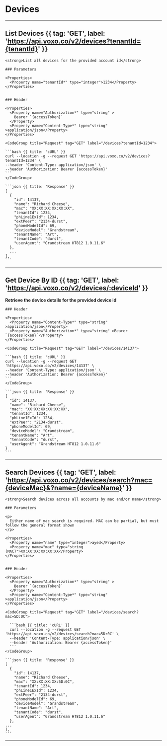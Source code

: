 # Devices

---

## List Devices {{ tag: 'GET', label: 'https://api.voxo.co/v2/devices?tenantId={tenantId}' }}

<Row>
  <Col>

    <strong>List all devices for the provided account id</strong>

    ### Parameters

    <Properties>
      <Property name="tenantId*" type="integer">1234</Property>
    </Properties>


    ### Header

    <Properties>
      <Property name="Authorization*" type="string" >
        Bearer `{accessToken}`
      </Property>
      <Property name="Content-Type*" type="string" >application/json</Property>
    </Properties>

  </Col>
  <Col sticky>

    <CodeGroup title="Request" tag="GET" label="/devices?tenantId=1234">

    ```bash {{ title: 'cURL' }}
    curl --location -g --request GET 'https://api.voxo.co/v2/devices?tenantId=1234' \
    --header 'Content-Type: application/json' \
    --header 'Authorization: Bearer {accessToken}'
    ```
    </CodeGroup>

    ```json {{ title: 'Response' }}
    [
      {
        "id": 14137,
        "name": "Richard Cheese",
        "mac": "XX:XX:XX:XX:XX:XX",
        "tenantId": 1234,
        "phLine1ExId": 1234,
        "extPeer": "2134-durst",
        "phoneModelId": 69,
        "deviceModel": "Grandstream",
        "tenantName": "Art",
        "tenantCode": "durst",
        "userAgent": "Grandstream HT812 1.0.11.6"
      },
      ...
    ],
    ```

  </Col>
</Row>

---

## Get Device By ID {{ tag: 'GET', label: 'https://api.voxo.co/v2/devices/:deviceId' }}

<Row>
  <Col>
    <strong>Retrieve the device details for the provided device id</strong>

    ### Header

    <Properties>
      <Property name="Content-Type*" type="string" >application/json</Property>
      <Property name="Authorization*" type="string" >Bearer `{accessToken}`</Property>
    </Properties>

  </Col>
  <Col sticky>

    <CodeGroup title="Request" tag="GET" label="/devices/14137">

    ```bash {{ title: 'cURL' }}
    curl --location -g --request GET 'https://api.voxo.co/v2/devices/14137' \
    --header 'Content-Type: application/json' \
    --header 'Authorization: Bearer {accessToken}'
    ```
    </CodeGroup>

    ```json {{ title: 'Response' }}
    {
      "id": 14137,
      "name": "Richard Cheese",
      "mac": "XX:XX:XX:XX:XX:XX",
      "tenantId": 1234,
      "phLine1ExId": 1234,
      "extPeer": "2134-durst",
      "phoneModelId": 69,
      "deviceModel": "Grandstream",
      "tenantName": "Art",
      "tenantCode": "durst",
      "userAgent": "Grandstream HT812 1.0.11.6"
    }
    ```

  </Col>
</Row>

---

## Search Devices {{ tag: 'GET', label: 'https://api.voxo.co/v2/devices/search?mac={deviceMac}&?name={deviceName}' }}

<Row>
  <Col>

    <strong>Search devices across all accounts by mac and/or name</strong>

    ### Parameters

    <p>
      Either name of mac search is required. MAC can be partial, but must follow the general format shown
    </p>

    <Properties>
      <Property name="name" type="integer">ayed</Property>
      <Property name="mac" type="string (MAC)">XX:XX:XX:XX:XX:XX</Property>
    </Properties>


    ### Header

    <Properties>
      <Property name="Authorization*" type="string" >
        Bearer `{accessToken}`
      </Property>
      <Property name="Content-Type*" type="string" >application/json</Property>
    </Properties>

  </Col>
  <Col sticky>

    <CodeGroup title="Request" tag="GET" label="/devices/search?mac=5D:0C">

      ```bash {{ title: 'cURL' }}
      curl --location -g --request GET 'https://api.voxo.co/v2/devices/search?mac=5D:0C' \
      --header 'Content-Type: application/json' \
      --header 'Authorization: Bearer {accessToken}'
      ```
    </CodeGroup>

    ```json {{ title: 'Response' }}
    [
      {
        "id": 14137,
        "name": "Richard Cheese",
        "mac": "XX:XX:XX:XX:5D:0C",
        "tenantId": 1234,
        "phLine1ExId": 1234,
        "extPeer": "2134-durst",
        "phoneModelId": 69,
        "deviceModel": "Grandstream",
        "tenantName": "Art",
        "tenantCode": "durst",
        "userAgent": "Grandstream HT812 1.0.11.6"
      },
    ...
    ],
    ```

  </Col>
</Row>

---


